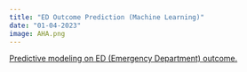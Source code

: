 ```yaml
---
title: "ED Outcome Prediction (Machine Learning)"
date: "01-04-2023"
image: AHA.png
---
```


[Predictive modeling on ED (Emergency Department) outcome.](https://github.com/zhufy3/ED-Outcome-Prediction-with-Machine-Learning)
